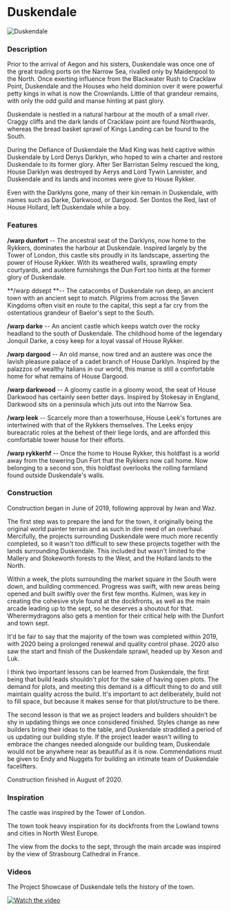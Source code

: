 

# Duskendale

<Image src="https://cdn.sanity.io/images/1as7cn02/production/8cd72d002c732f6c8005c3124b7a12c9221748de-1920x1017.png?w=976&h=350&fit=crop&crop=center&auto=format" alt="Duskendale" width={976} height={350}  />

<ProjectDetails
  floatRight
  region="Crownlands"
  house="House Rykker"
  type="Town"
  status="Completed"
  warp="/warp duskendale"
  projectLead="Veggie"
  dateStarted="June 5, 2019"
  dateCompleted="June 5, 2019"
/>

### Description

Prior to the arrival of Aegon and his sisters, Duskendale was once one of the great trading ports on the Narrow Sea, rivalled only by Maidenpool to the North. Once exerting influence from the Blackwater Rush to Cracklaw Point, Duskendale and the Houses who held dominion over it were powerful petty kings in what is now the Crownlands. Little of that grandeur remains, with only the odd guild and manse hinting at past glory.  
  
Duskendale is nestled in a natural harbour at the mouth of a small river. Craggy cliffs and the dark lands of Cracklaw point are found Northwards, whereas the bread basket sprawl of Kings Landing can be found to the South.  
  
During the Defiance of Duskendale the Mad King was held captive within Duskendale by Lord Denys Darklyn, who hoped to win a charter and restore Duskendale to its former glory. After Ser Barristan Selmy rescued the king, House Darklyn was destroyed by Aerys and Lord Tywin Lannister, and Duskendale and its lands and incomes were give to House Rykker.  
  
Even with the Darklyns gone, many of their kin remain in Duskendale, with names such as Darke, Darkwood, or Dargood. Ser Dontos the Red, last of House Hollard, left Duskendale while a boy.

### Features

**/warp dunfort** -- The ancestral seat of the Darklyns, now home to the Rykkers, dominates the harbour at Duskendale. Inspired largely by the Tower of London, this castle sits proudly in its landscape, asserting the power of House Rykker. With its weathered walls, sprawling empty courtyards, and austere furnishings the Dun Fort too hints at the former glory of Duskendale.  
  
**/warp ddsept **-- The catacombs of Duskendale run deep, an ancient town with an ancient sept to match. Pilgrims from across the Seven Kingdoms often visit en route to the capital, this sept a far cry from the ostentatious grandeur of Baelor's sept to the South.  
  
**/warp darke** -- An ancient castle which keeps watch over the rocky headland to the south of Duskendale. The childhood home of the legendary Jonquil Darke, a cosy keep for a loyal vassal of House Rykker.  
  
**/warp dargood** -- An old manse, now tired and an austere was once the lavish pleasure palace of a cadet branch of House Darklyn. Inspired by the palazzos of wealthy Italians in our world, this manse is still a comfortable home for what remains of House Dargood.  
  
**/warp darkwood** -- A gloomy castle in a gloomy wood, the seat of House Darkwood has certainly seen better days. Inspired by Stokesay in England, Darkwood sits on a peninsula which juts out into the Narrow Sea.  
  
**/warp leek** -- Scarcely more than a towerhouse, House Leek's fortunes are intertwined with that of the Rykkers themselves. The Leeks enjoy bureacratic roles at the behest of their liege lords, and are afforded this comfortable tower house for their efforts.  
  
**/warp rykkerhf** -- Once the home to House Rykker, this holdfast is a world away from the towering Dun Fort that the Rykkers now call home. Now belonging to a second son, this holdfast overlooks the rolling farmland found outside Duskendale's walls.

### Construction

Construction began in June of 2019, following approval by Iwan and Waz.  
  
The first step was to prepare the land for the town, it originally being the original world painter terrain and as such in dire need of an overhaul. Mercifully, the projects surrounding Duskendale were much more recently completed, so it wasn't too difficult to sew these projects together with the lands surrounding Duskendale. This included but wasn't limited to the Mallery and Stokeworth forests to the West, and the Hollard lands to the North.  
  
Within a week, the plots surrounding the market square in the South were down, and building commenced. Progress was swift, with new areas being opened and built swiftly over the first few months. Kulmen, was key in creating the cohesive style found at the dockfronts, as well as the main arcade leading up to the sept, so he deserves a shoutout for that. Wherermydragons also gets a mention for their critical help with the Dunfort and town sept.  
  
It'd be fair to say that the majority of the town was completed within 2019, with 2020 being a prolonged renewal and quality control phase. 2020 also saw the start and finish of the Duskendale sprawl, headed up by Xeson and Luk.  
  
I think two important lessons can be learned from Duskendale, the first being that build leads shouldn't plot for the sake of having open plots. The demand for plots, and meeting this demand is a difficult thing to do and still maintain quality across the build. It's important to act deliberately, build not to fill space, but because it makes sense for that plot/structure to be there.  
  
The second lesson is that we as project leaders and builders shouldn't be shy in updating things we once considered finished. Styles change as new builders bring their ideas to the table, and Duskendale straddled a period of us updating our building style. If the project leader wasn't willing to embrace the changes needed alongside our building team, Duskendale would not be anywhere near as beautiful as it is now. Commendations must be given to Endy and Nuggets for building an intimate team of Duskendale facelifters.  
  
Construction finished in August of 2020.

### Inspiration

The castle was inspired by the Tower of London.  
  
The town took heavy inspiration for its dockfronts from the Lowland towns and cities in North West Europe.  
  
The view from the docks to the sept, through the main arcade was inspired by the view of Strasbourg Cathedral in France.

### Videos

The Project Showcase of Duskendale tells the history of the town.


[![Watch the video](https://img.youtube.com/vi/uJNF2fBwHDY/0.jpg)](https://www.youtube.com/embed/uJNF2fBwHDY)